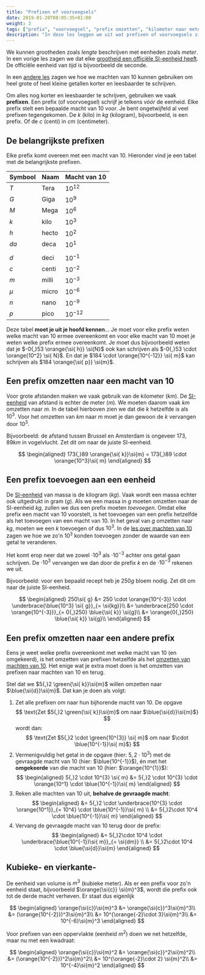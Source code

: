 ```yaml
---
title: "Prefixen of voorvoegsels"
date: 2019-01-28T08:05:35+01:00
weight: 3
tags: ["prefix", "voorvoegsel", "prefix omzetten", "kilometer naar meter", "gram naar kilogram"]
description: "In deze les leggen we uit wat prefixen of voorvoegsels zijn en hoe je van en naar prefixen kan omzetten."
---
```


We kunnen grootheden zoals _lengte_ beschrijven met eenheden zoals _meter_. In een vorige les zagen we dat elke [grootheid een officiële SI-eenheid heeft](../intro#si-eenheden-maken-duidelijke-afspraken). De officiële eenheid van _tijd_ is bijvoorbeeld de seconde.

In een [andere les](../machten_van_10) zagen we hoe we machten van 10 kunnen gebruiken om heel grote of heel kleine getallen korter en leesbaarder te schrijven.

Om alles nog korter en leesbaarder te schrijven, gebruiken we vaak
**prefixen**. Een prefix <Mute>(of voorvoegsel)</Mute> schrijf je telkens
_vóór_ de eenheid. Elke prefix stelt een bepaalde macht van 10 voor. Je bent
ongetwijfeld al veel prefixen tegengekomen. De $\si{k}$ <Mute>(kilo)</Mute>
in $\si{kg}$ <Mute>(kilogram)</Mute>, bijvoorbeeld, is een prefix. Of de
$\si{c}$ <Mute>(centi)</Mute> in $\si{cm}$ <Mute>(centimeter)</Mute>.

## De belangrijkste prefixen

Elke prefix komt overeen met een macht van 10. Hieronder vind je een tabel met de belangrijkste prefixen.

| Symbool   | Naam  | Macht van 10 |
| --------- | ----- | ------------ |
| $\si{T}$  | Tera  | $10^{12}$ |
| $\si{G}$  | Giga  | $10^9$   |
| $\si{M}$  | Mega  | $10^6$   |
| $\si{k}$  | kilo  | $10^3$   |
| $\si{h}$  | hecto | $10^2$   |
| $\si{da}$ | deca  | $10^1$   |
|           |       |    |
| $\si{d}$  | deci  | $10^{-1}$   |
| $\si{c}$  | centi | $10^{-2}$   |
| $\si{m}$  | milli | $10^{-3}$   |
| $\mu$     | micro | $10^{-6}$   |
| $\si{n}$  | nano  | $10^{-9}$   |
| $\si{p}$  | pico  | $10^{-12}$   |

Deze tabel **moet je uit je hoofd kennen**... Je moet voor elke prefix weten
welke macht van 10 ermee overeenkomt en voor elke macht van 10 moet je weten
welke prefix ermee overeenkomt. Je moet dus bijvoorbeeld weten dat je $-0{,}53
\orange{\si{ h}} \si{N}$ ook kan schrijven als $-0{,}53 \cdot \orange{10^2}
\si{ N}$. En dat je $184 \cdot \orange{10^{-12}} \si{ m}$ kan schrijven als
$184 \orange{\si{ p}} \si{m}$.

## Een prefix omzetten naar een macht van 10

Voor grote afstanden maken we vaak gebruik van de kilometer ($\si{km}$). De [SI-eenheid](../intro#si-eenheden-maken-duidelijke-afspraken) van afstand is echter de meter ($\si{m}$). We moeten daarom vaak $\si{km}$ omzetten naar $\si{m}$. In de tabel hierboven zien we dat die $\si{k}$ hetzelfde is als $10^{3}$. Voor het omzetten van $\si{km}$ naar $\si{m}$ moet je dan gewoon de $\si{k}$ vervangen door $10^{3}$.

Bijvoorbeeld: de afstand tussen Brussel en Amsterdam is ongeveer $173{,}89 \si{ km}$ in vogelvlucht. Zet dit om naar de juiste SI-eenheid.

$$
\begin{aligned}
173{,}89 \orange{\si{ k}}\si{m}
= 173{,}89 \cdot \orange{10^3}\si{ m}
\end{aligned}
$$

## Een prefix toevoegen aan een eenheid

De [SI-eenheid](../intro#si-eenheden-maken-duidelijke-afspraken) van massa is de kilogram ($\si{kg}$). Vaak wordt een massa echter ook uitgedrukt in gram ($\si{g}$). Als we een massa in $\si{g}$ moeten omzetten naar de SI-eenheid $\si{kg}$, zullen we dus een prefix moeten _toevoegen_. Omdat elke prefix een macht van 10 voorstelt, is het toevoegen van een prefix hetzelfde als het toevoegen van een macht van 10. In het geval van $\si{g}$ omzetten naar $\si{kg}$, moeten we een $\si{k}$ toevoegen of dus $10^3$. In de [les over machten van 10](../machten_van_10#machten-van-10-omzetten) zagen we hoe we zo'n $10^3$ konden toevoegen zonder de waarde van een getal te veranderen.

Het komt erop neer dat we zowel $\cdot 10^3$ als $\cdot 10^{-3}$ achter ons getal gaan schrijven. De $\cdot 10^3$ vervangen we dan door de prefix $\si{k}$ en de $\cdot 10^{-3}$ rekenen we uit.

Bijvoorbeeld: voor een bepaald recept heb je $250 \si{ g}$ bloem nodig. Zet dit om naar de juiste SI-eenheid.

$$
\begin{aligned}
250\si{ g}
&= 250 \cdot \orange{10^{-3}} \cdot \underbrace{\blue{10^3} \si{ g}}_{= \si{kg}}\\
&= \underbrace{250 \cdot \orange{10^{-3}}}_{= 0{,}250} \blue{\si{ k}} \si{g}\\
&= \orange{0{,}250} \blue{\si{ k}} \si{g}\\
\end{aligned}
$$

## Een prefix omzetten naar een andere prefix

Eens je weet welke prefix overeenkomt met welke macht van 10 (en omgekeerd), is het omzetten van prefixen hetzelfde als het [omzetten van machten van 10](../machten_van_10#machten-van-10-omzetten).
Het enige wat je extra moet doen is het omzetten van prefixen naar machten van 10 en terug.

Stel dat we $5{,}2 \green{\si{ k}}\si{m}$ willen omzetten naar $\blue{\si{d}}\si{m}$. Dat kan je doen als volgt:

1. Zet alle prefixen om naar hun bijhorende macht van 10. De opgave
    $$
    \text{Zet $5{,}2 \green{\si{ k}}\si{m}$ om naar $\blue{\si{d}}\si{m}$}
    $$
    wordt dan:
    $$
    \text{Zet $5{,}2 \cdot \green{10^{3}} \si{ m}$ om naar $\cdot \blue{10^{-1}}\si{ m}$}
    $$
2. Vermenigvuldig het getal in de opgave (hier: $5{,}2 \cdot 10^3$) met de gevraagde macht van $10$ (hier: $\blue{10^{-1}}$), én met het **omgekeerde** van die macht van $10$ (hier: $\orange{10^{1}}$):
   $$
   \begin{aligned}
   5{,}2 \cdot 10^{3} \si{ m}
   &= 5{,}2 \cdot 10^{3} \cdot \orange{10^1} \cdot \blue{10^{-1}}\si{ m}
   \end{aligned}
   $$
3. Reken alle machten van $10$ uit, **behalve de gevraagde macht**:
    $$
    \begin{aligned}
    &= 5{,}2 \cdot \underbrace{10^{3} \cdot \orange{10^1}}_{= 10^4} \cdot \blue{10^{-1}}\si{ m} \\
    &= 5{,}2\cdot 10^4 \cdot \blue{10^{-1}}\si{ m}
    \end{aligned}
    $$
4. Vervang de gevraagde macht van 10 terug door de prefix:
    $$
    \begin{aligned}
    &= 5{,}2\cdot 10^4 \cdot \underbrace{\blue{10^{-1}}\si{ m}}_{= \si{dm}} \\
    &= 5{,}2\cdot 10^4 \cdot \blue{\si{d}}\si{m} 
    \end{aligned}
    $$

## Kubieke- en vierkante-

De eenheid van volume is $\si{m}^3$ <Mute>(kubieke meter)</Mute>.  Als er
een prefix voor zo'n eenheid staat, bijvoorbeeld $\orange{\si{c}} \si{m}^3$,
wordt die prefix ook tot de derde macht verheven. Er staat dus eigenlijk

$$
\begin{aligned}
\orange{\si{c}}\si{m}^3
&= \orange{\si{c}}^3\si{m}^3\\
&= (\orange{10^{-2}})^3\si{m}^3\\
&= 10^{\orange{-2}\cdot 3}\si{m}^3\\
&= 10^{-6}\si{m}^3
\end{aligned}
$$

Voor prefixen van een oppervlakte (eenheid $\si{m}^2$) doen we net hetzelfde, maar nu met een kwadraat:

$$
\begin{aligned}
\orange{\si{c}}\si{m}^2
&= \orange{\si{c}}^2\si{m}^2\\
&= (\orange{10^{-2}})^2\si{m}^2\\
&= 10^{\orange{-2}\cdot 2} \si{m}^2\\
&= 10^{-4}\si{m}^2
\end{aligned}
$$
